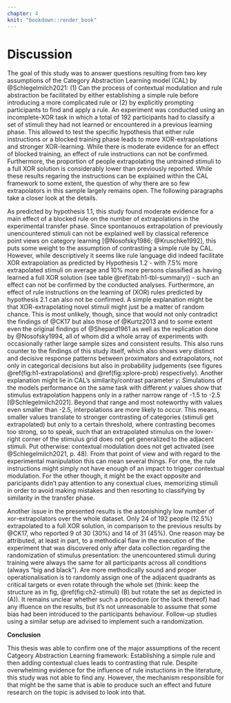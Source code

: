```yaml
---
chapter: 4
knit: "bookdown::render_book"
---
```


# Discussion

The goal of this study was to answer questions resulting from two key assumptions of the Category Abstraction Learning model (CAL) by @Schlegelmilch2021: (1) Can the process of contextual modulation and rule abstraction be facilitated by either establishing a simple rule before introducing a more complicated rule or (2) by explicitly prompting participants to find and apply a rule. An experiment was conducted using an incomplete-XOR task in which a total of 192 participants had to classify a set of stimuli they had not learned or encountered in a previous learning phase. This allowed to test the specific hypothesis that either rule instructions or a blocked training phase leads to more XOR-extrapolations and stronger XOR-learning. While there is moderate evidence for an effect of blocked training, an effect of rule instructions can not be confirmed. Furthermore, the proportion of people extrapolating the untrained stimuli to a full XOR solution is considerably lower than previously reported. While these results regaring the instructions can be explained within the CAL framework to some extent, the question of why there are so few extrapolators in this sample largely remains open. The following paragraphs take a closer look at the details.

As predicted by hypothesis 1.1, this study found moderate evidence for a main effect of a blocked rule on the number of extrapolations in the experimental transfer phase. 
Since spontanouos extrapolation of previously unencountered stimuli can not be explained well by classical reference point views on category learning [@Nosofsky1986; @Kruschke1992], this puts some weight to the assumption of contrasting a simple rule by CAL. However, while descriptively it seems like rule language did indeed facilitate XOR extrapolation as predicted by Hypothesis 1.2 - with 7.5% more extrapolated stimuli on average and 10% more persons classified as having learned a full XOR solution (see table \@ref(tab:h1-tbl-summary)) - such an effect can not be confirmed by the conducted analyses. Furthermore, an effect of rule instructions on the learning of (XOR) rules predicted by hypothesis 2.1 can also not be confirmed. A simple explanation might be that XOR-extrapolating novel stimuli might just be a matter of random chance. This is most unlikely, though, since that would not only contradict the findings of @CK17 but also those of @Kurtz2013 and to some extent even the original findings of @Shepard1961 as well as the replication done by @Nosofsky1994, all of whom did a whole array of experiments with occasionally rather large sample sizes and consistent results. This also runs counter to the findings of this study itself, which also shows very distinct and decisive response patterns between proximators and extrapolators, not only in categorical decisions but also in probability judgements (see figures \@ref(fig:h1-extrapolations) and \@ref(fig:xplore-prob) respectively). Another explanation might lie in CAL's similarity/contrast parameter $\gamma$: Simulations of the models performance on the same task with different $\gamma$ values show that stimulus extrapolation happens only in a rather narrow range of -1.5 to -2.5 [@Schlegelmilch2021]. Beyond that range and most noteworthy with values even smaller than -2.5, interpolations are more likely to occur. This means, smaller values translate to stronger contrasting of categories (stimuli get extrapolated) but only to a certain threshold, where contrasting becomes too strong, so to speak, such that an extrapolated stimulus on the lower-right corner of the stimulus grid does not get generalized to the adjacent stimuli. Put otherwise: contextual modulation does not get activated (see @Schlegelmilch2021, p. 48). From that point of view and with regard to the experimental manipulation this can mean several things. For one, the rule instructions might simply not have enough of an impact to trigger contextual modulation. For the other though, it might be the exact opposite and paricipants didn't pay attention to any conextual clues, memorizing stimuli in order to avoid making mistakes and then resorting to classifying by similarity in the transfer phase.

Another issue in the presented results is the astonishingly low number of xor-extrapolators over the whole dataset. Only 24 of 192 people (12.5\%) extrapolated to a full XOR solution, in comparison to the previous results by @CK17, who reported 9 of 30 (30\%) and 14 of 31 (45\%). One reason may be attributed, at least in part, to a methodical flaw in the execution of the experiment that was discovered only after data collection regarding the randomization of stimulus presentation: the unencountered stimuli during training were always the same for all participants across all conditions (always "big and black"). Are more methodically sound and proper operationalisation is to randomly assign one of the adjacent quadrants as critical targets or even rotate through the whole set (think: keep the structure as in fig, \@ref(fig:ch2-stimuli) (B) but rotate the set as depicted in (A)). It remains unclear whether such a procedure (or the lack thereof) had any ifluence on the results, but it's not unreasonable to assume that some bias had been introduced to the participants behaviour. Follow-up studies using a similar setup are advised to implement such a randomization. 


**Conclusion**

This thesis was able to confirm one of the major assumptions of the recent Catgeory Abstraction Learning framework: Establishing a simple rule and then adding contextual clues leads to contrasting that rule. Despite overwhelming evidence for the influence of rule instuctions in the literature, this study was not able to find any. However, the mechanism responsible for that might be the same that is able to produce such an effect and future research on the topic is advised to look into that.




<!-- For this experiment, participants were asked: "Wie hoch schätzt du die Wahrscheinichkeit ein, dass das gezeigte Beispiel entweder zu Nobz oder zu Grot gehört?" (_"How high do you estimate the probability of the shown example belonging to either Nobz or Grot?"_). Note the difference between "how high do you estimate" and the more neutral "what do you estimate": although this is common german phrasing, it might nonetheless introduce some unconscious response bias. Additionally, people have a very intuitive, but ultimately somewhat distorted (or even simply wrong) understanding of probability (literally everything Gigerenzer did since 1990 or so). For further investigations into the matther it is therefore advised to rephrase the question to: "How certain are you of the given example to belong to either Nobz or Grot?"^[which is indeed closer to what people actually have in mind when people are prompted to deal with probability] Thereby avoiding any potential bias and different perceptions/understandings of the concept of probability. -->

<!-- sth sth attention & german grammar: zum einen sind **Nobz** und **Grot** bei der ersten nennung bold ("rule(s)" nie) und zum anderen lautet der satz am ende: "Gib dein Bestes, um die Regeln für Kategorien Nobz und Grot zu meistern!" - soll heißen, im deutschen steht das Verb am ende und das nomen am anfang, auf englisch andersherum, was wiederum die aufmerksamkeit und/oder emphasis auf "Regeln" oder "meistern" lenken/legen könnte (siehe: "Do your best to master the rules for categories N & G.") -->
